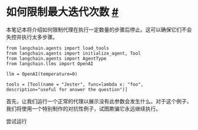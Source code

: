 如何限制最大迭代次数
[#](#how-to-cap-the-max-number-of-iterations "Permalink to this headline")
=====================================================================================================================

本笔记本将介绍如何限制代理在执行一定数量的步骤后停止。这可以确保它们不会失控并执行太多步骤。

```
from langchain.agents import load_tools
from langchain.agents import initialize_agent, Tool
from langchain.agents import AgentType
from langchain.llms import OpenAI

```

```
llm = OpenAI(temperature=0)
```

```
tools = [Tool(name = "Jester", func=lambda x: "foo", description="useful for answer the question")]
```

首先，让我们运行一个正常的代理以展示没有此参数会发生什么。对于这个例子，我们将使用一个特别制作的对抗性例子，试图欺骗它永远继续执行。

尝试运行